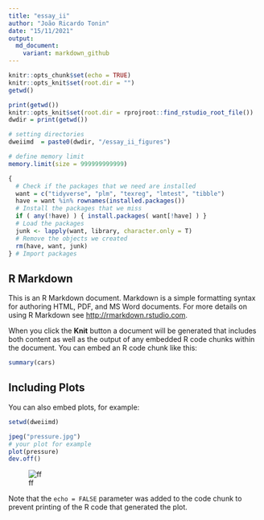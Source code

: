 ```yaml
---
title: "essay_ii"
author: "João Ricardo Tonin"
date: "15/11/2021"
output:
  md_document:
    variant: markdown_github
---
```


```r

knitr::opts_chunk$set(echo = TRUE)
knitr::opts_knit$set(root.dir = "")
getwd()

print(getwd())
knitr::opts_knit$set(root.dir = rprojroot::find_rstudio_root_file())
dwdir = print(getwd())

# setting directories
dweiimd  = paste0(dwdir, "/essay_ii_figures")

# define memory limit
memory.limit(size = 999999999999)

{ 
  # Check if the packages that we need are installed
  want = c("tidyverse", "plm", "texreg", "lmtest", "tibble")
  have = want %in% rownames(installed.packages())
  # Install the packages that we miss
  if ( any(!have) ) { install.packages( want[!have] ) }
  # Load the packages
  junk <- lapply(want, library, character.only = T)
  # Remove the objects we created
  rm(have, want, junk)
} # Import packages

```

## R Markdown

This is an R Markdown document. Markdown is a simple formatting syntax for authoring HTML, PDF, and MS Word documents. For more details on using R Markdown see <http://rmarkdown.rstudio.com>.

When you click the **Knit** button a document will be generated that includes both content as well as the output of any embedded R code chunks within the document. You can embed an R code chunk like this:

```r
summary(cars)
```

## Including Plots

You can also embed plots, for example:

```r

setwd(dweiimd)

jpeg("pressure.jpg") 
# your plot for example    
plot(pressure)
dev.off()

```

![ff](./essay_ii_figures/pressure.jpg)

Note that the `echo = FALSE` parameter was added to the code chunk to prevent printing of the R code that generated the plot.
